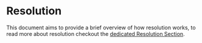 # Resolution

This document aims to provide a brief overview of how resolution works, to read more about resolution checkout the [dedicated Resolution Section]().
